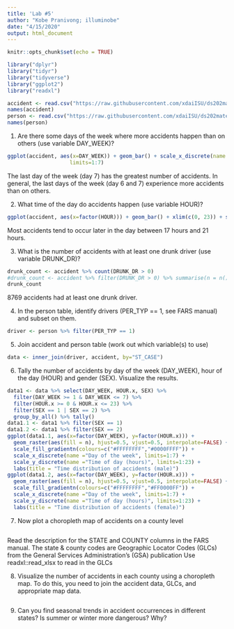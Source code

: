 ```yaml
---
title: 'Lab #5'
author: "Kobe Pranivong; illuminobe"
date: "4/15/2020"
output: html_document
---
```


```r
knitr::opts_chunk$set(echo = TRUE)

library("dplyr")
library("tidyr")
library("tidyverse")
library("ggplot2")
library("readxl")
```

```r
accident <- read.csv("https://raw.githubusercontent.com/xdaiISU/ds202materials/master/hwlabs/fars2017/accident.csv", stringsAsFactors = FALSE)
names(accident)
person <- read.csv("https://raw.githubusercontent.com/xdaiISU/ds202materials/master/hwlabs/fars2017/person.csv", stringsAsFactors = FALSE)
names(person)
```

1. Are there some days of the week where more accidents happen than on others (use variable DAY_WEEK)?
```r
ggplot(accident, aes(x=DAY_WEEK)) + geom_bar() + scale_x_discrete(name ="Day of the week", 
                    limits=1:7)
```

The last day of the week (day 7) has the greatest number of accidents. In general, the last days of the week (day 6 and 7) experience more accidents than on others.

2. What time of the day do accidents happen (use variable HOUR)?
```r
ggplot(accident, aes(x=factor(HOUR))) + geom_bar() + xlim(c(0, 23)) + scale_x_discrete(name ="Time of day (hours)", limits=1:23)
```

Most accidents tend to occur later in the day between 17 hours and 21 hours.

3. What is the number of accidents with at least one drunk driver (use variable DRUNK_DR)?
```r
drunk_count <- accident %>% count(DRUNK_DR > 0)
#drunk_count <- accident %>% filter(DRUNK_DR > 0) %>% summarise(n = n())
drunk_count
```

8769 accidents had at least one drunk driver.

4. In the person table, identify drivers (PER_TYP == 1, see FARS manual) and subset on them.
```r
driver <- person %>% filter(PER_TYP == 1)
```

5. Join accident and person table (work out which variable(s) to use)
```r
data <- inner_join(driver, accident, by="ST_CASE")
```

6. Tally the number of accidents by day of the week (DAY_WEEK), hour of the day (HOUR) and gender (SEX). Visualize the results.
```r
data1 <- data %>% select(DAY_WEEK, HOUR.x, SEX) %>%
  filter(DAY_WEEK >= 1 & DAY_WEEK <= 7) %>% 
  filter(HOUR.x >= 0 & HOUR.x <= 23) %>% 
  filter(SEX == 1 | SEX == 2) %>% 
  group_by_all() %>% tally()
data1.1 <- data1 %>% filter(SEX == 1)
data1.2 <- data1 %>% filter(SEX == 2)
ggplot(data1.1, aes(x=factor(DAY_WEEK), y=factor(HOUR.x))) + 
  geom_raster(aes(fill = n), hjust=0.5, vjust=0.5, interpolate=FALSE) + 
  scale_fill_gradientn(colours=c("#FFFFFFFF","#0000FFFF")) +
  scale_x_discrete(name ="Day of the week", limits=1:7) + 
  scale_y_discrete(name ="Time of day (hours)", limits=1:23) +
  labs(title = "Time distribution of accidents (male)")
ggplot(data1.2, aes(x=factor(DAY_WEEK), y=factor(HOUR.x))) + 
  geom_raster(aes(fill = n), hjust=0.5, vjust=0.5, interpolate=FALSE) + 
  scale_fill_gradientn(colours=c("#FFFFFFFF","#FF0000FF")) +
  scale_x_discrete(name ="Day of the week", limits=1:7) + 
  scale_y_discrete(name ="Time of day (hours)", limits=1:23) +
  labs(title = "Time distribution of accidents (female)")
```

7. Now plot a choropleth map of accidents on a county level
```r

```

Read the description for the STATE and COUNTY columns in the FARS manual. The state & county codes are Geographic Locator Codes (GLCs) from the General Services Administration’s (GSA) publication
Use readxl::read_xlsx to read in the GLCs

8. Visualize the number of accidents in each county using a choropleth map. To do this, you need to join the accident data, GLCs, and appropriate map data.
```r

```

9. Can you find seasonal trends in accident occurrences in different states? Is summer or winter more dangerous? Why?
```r

```